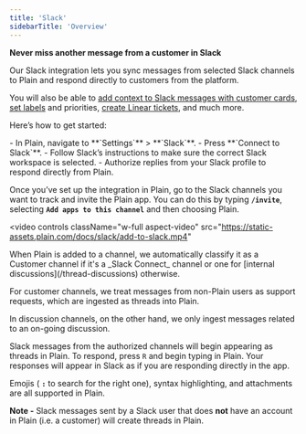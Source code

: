 ```yaml
---
title: 'Slack'
sidebarTitle: 'Overview'
---
```


**Never miss another message from a customer in Slack**

Our Slack integration lets you sync messages from selected Slack channels to Plain and respond directly to customers from the platform.

You will also be able to [add context to Slack messages with customer cards](/customer-cards), [set labels](/labels) and priorities, [create Linear tickets](/integrations/linear), and much more.

Here’s how to get started:

<Steps>
  <Step title="Connect your workspaces">
- In Plain, navigate to **`Settings`** > **`Slack`**.
- Press **`Connect to Slack`**.
- Follow Slack’s instructions to make sure the correct Slack workspace is selected.
- Authorize replies from your Slack profile to respond directly from Plain.
</Step>
<Step title="Add the Plain app to the channels you want to track">


Once you’ve set up the integration in Plain, go to the Slack channels you want to track and invite the Plain app. You can do this by typing **`/invite`**, selecting **`Add apps to this channel`** and then choosing Plain.

<video
  controls
  className="w-full aspect-video"
  src="https://static-assets.plain.com/docs/slack/add-to-slack.mp4"
></video>

<Warning>
  When Plain is added to a channel, we automatically classify it as a Customer channel if it's a _Slack Connect_ channel or one for [internal discussions](/thread-discussions) otherwise.

For customer channels, we treat messages from non-Plain users as support requests, which are ingested as threads into Plain.

In discussion channels, on the other hand, we only ingest messages related to an on-going discussion.

</Warning>

</Step>

<Step title="Try it out">

Slack messages from the authorized channels will begin appearing as threads in Plain. To respond, press `R` and begin typing in Plain. Your responses will appear in Slack as if you are responding directly in the app.

Emojis ( **`:`** to search for the right one), syntax highlighting, and attachments are all supported in Plain.

**Note -** Slack messages sent by a Slack user that does **not** have an account in Plain (i.e. a customer) will create threads in Plain.
</Step>
</Steps>